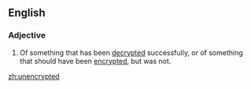 ==English==

===Adjective===
{{en-adj|-}}

# {{context|computing|lang=en}} Of something that has been [[decrypted]] successfully, or of something that should have been [[encrypted]], but was not.

[[zh:unencrypted]]